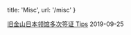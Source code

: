 
  title: 'Misc',
  url: '/misc'
}


[旧金山日本领馆多次签证 Tips](/misc/japan-multiple-entry-visa-sf) <time>2019-09-25</time>
